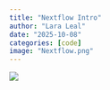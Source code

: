 ```yaml
---
title: "Nextflow Intro"
author: "Lara Leal"
date: "2025-10-08"
categories: [code]
image: "Nextflow.png"
---
```


![](Nextflow.png){.post-header}
